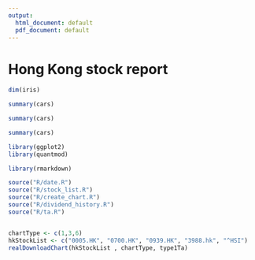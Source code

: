 ```yaml
---
output:
  html_document: default
  pdf_document: default
---
```

# Hong Kong stock report

```r
dim(iris)
```


```r
summary(cars)
```

```r
summary(cars)
```

```r
summary(cars)
```



```r


library(ggplot2)
library(quantmod)

library(rmarkdown)

source("R/date.R")
source("R/stock_list.R")
source("R/create_chart.R")
source("R/dividend_history.R")
source("R/ta.R")


chartType <- c(1,3,6)
hkStockList <- c("0005.HK", "0700.HK", "0939.HK", "3988.hk", "^HSI")
realDownloadChart(hkStockList , chartType, type1Ta)



```